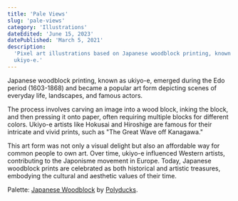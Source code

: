 ```yaml
---
title: 'Pale Views'
slug: 'pale-views'
category: 'Illustrations'
dateEdited: 'June 15, 2023'
datePublished: 'March 5, 2021'
description:
  'Pixel art illustrations based on Japanese woodblock printing, known as
  ukiyo-e.'
---
```


Japanese woodblock printing, known as ukiyo-e, emerged during the Edo period
(1603-1868) and became a popular art form depicting scenes of everyday life,
landscapes, and famous actors.

<EmbedImage
  src="posts/pale-views/pale-views-001.jpg"
  alt="Pale Views I"
  caption="Pale Views I"
  layout="left"
/>

<EmbedImage
  src="posts/pale-views/pale-views-002.jpg"
  alt="Pale Views II"
  caption="Pale Views II"
  layout="right"
/>

The process involves carving an image into a wood block, inking the block, and
then pressing it onto paper, often requiring multiple blocks for different
colors. Ukiyo-e artists like Hokusai and Hiroshige are famous for their
intricate and vivid prints, such as "The Great Wave off Kanagawa."

<EmbedImage
  src="posts/pale-views/pale-views-003.jpg"
  alt="Pale Views III"
  caption="Pale Views III"
  layout="left"
/>

<EmbedImage
  src="posts/pale-views/pale-views-004.jpg"
  alt="Pale Views IV"
  caption="Pale Views IV"
  layout="right"
/>

<EmbedImage
  src="posts/pale-views/pale-views-005.jpg"
  alt="Pale Views V"
  caption="Pale Views V"
  layout="left"
/>

<EmbedImage
  src="posts/pale-views/pale-views-006.jpg"
  alt="Pale Views VI"
  caption="Pale Views VI"
  layout="right"
/>

This art form was not only a visual delight but also an affordable way for
common people to own art. Over time, ukiyo-e influenced Western artists,
contributing to the Japonisme movement in Europe. Today, Japanese woodblock
prints are celebrated as both historical and artistic treasures, embodying the
cultural and aesthetic values of their time.

<EmbedImage
  src="posts/pale-views/pale-views-007.jpg"
  alt="Pale Views VII"
  caption="Pale Views VII"
  layout="wide"
/>

Palette:
[Japanese Woodblock](https://lospec.com/palette-list/japanese-woodblock) by
[Polyducks](https://polyducks.co.uk/).
